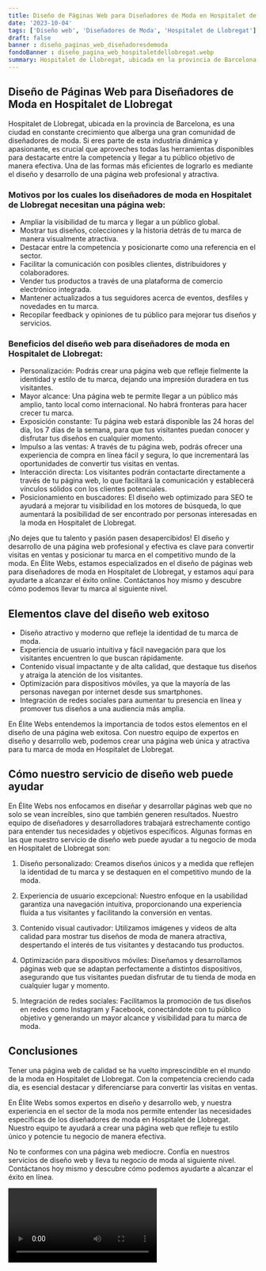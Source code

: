 ```yaml
---
title: Diseño de Páginas Web para Diseñadores de Moda en Hospitalet de Llobregat
date: '2023-10-04'
tags: ['Diseño web', 'Diseñadores de Moda', 'Hospitalet de Llobregat']
draft: false
banner : diseño_paginas_web_diseñadoresdemoda
fondoBanner : diseño_pagina_web_hospitaletdellobregat.webp
summary: Hospitalet de Llobregat, ubicada en la provincia de Barcelona, es una ciudad en constante crecimiento que alberga una gran comunidad de diseñadores de moda. Si eres parte de esta industria dinámica y apasionante, es crucial que aproveches todas las herramientas disponibles para destacarte entre la competencia y llegar a tu público objetivo de manera efectiva. Una de las formas más eficientes de lograrlo es mediante el diseño y desarrollo de una página web profesional y atractiva.
---
```


## Diseño de Páginas Web para Diseñadores de Moda en Hospitalet de Llobregat

Hospitalet de Llobregat, ubicada en la provincia de Barcelona, es una ciudad en constante crecimiento que alberga una gran comunidad de diseñadores de moda. Si eres parte de esta industria dinámica y apasionante, es crucial que aproveches todas las herramientas disponibles para destacarte entre la competencia y llegar a tu público objetivo de manera efectiva. Una de las formas más eficientes de lograrlo es mediante el diseño y desarrollo de una página web profesional y atractiva.

### Motivos por los cuales los diseñadores de moda en Hospitalet de Llobregat necesitan una página web:

- Ampliar la visibilidad de tu marca y llegar a un público global.
- Mostrar tus diseños, colecciones y la historia detrás de tu marca de manera visualmente atractiva.
- Destacar entre la competencia y posicionarte como una referencia en el sector.
- Facilitar la comunicación con posibles clientes, distribuidores y colaboradores.
- Vender tus productos a través de una plataforma de comercio electrónico integrada.
- Mantener actualizados a tus seguidores acerca de eventos, desfiles y novedades en tu marca.
- Recopilar feedback y opiniones de tu público para mejorar tus diseños y servicios.

### Beneficios del diseño web para diseñadores de moda en Hospitalet de Llobregat:

- Personalización: Podrás crear una página web que refleje fielmente la identidad y estilo de tu marca, dejando una impresión duradera en tus visitantes.
- Mayor alcance: Una página web te permite llegar a un público más amplio, tanto local como internacional. No habrá fronteras para hacer crecer tu marca.
- Exposición constante: Tu página web estará disponible las 24 horas del día, los 7 días de la semana, para que tus visitantes puedan conocer y disfrutar tus diseños en cualquier momento.
- Impulso a las ventas: A través de tu página web, podrás ofrecer una experiencia de compra en línea fácil y segura, lo que incrementará las oportunidades de convertir tus visitas en ventas.
- Interacción directa: Los visitantes podrán contactarte directamente a través de tu página web, lo que facilitará la comunicación y establecerá vínculos sólidos con los clientes potenciales.
- Posicionamiento en buscadores: El diseño web optimizado para SEO te ayudará a mejorar tu visibilidad en los motores de búsqueda, lo que aumentará la posibilidad de ser encontrado por personas interesadas en la moda en Hospitalet de Llobregat.

¡No dejes que tu talento y pasión pasen desapercibidos! El diseño y desarrollo de una página web profesional y efectiva es clave para convertir visitas en ventas y posicionar tu marca en el competitivo mundo de la moda. En Élite Webs, estamos especializados en el diseño de páginas web para diseñadores de moda en Hospitalet de Llobregat, y estamos aquí para ayudarte a alcanzar el éxito online. Contáctanos hoy mismo y descubre cómo podemos llevar tu marca al siguiente nivel.

<GifSeo />

<Cta />

## Elementos clave del diseño web exitoso

- Diseño atractivo y moderno que refleje la identidad de tu marca de moda.
- Experiencia de usuario intuitiva y fácil navegación para que los visitantes encuentren lo que buscan rápidamente.
- Contenido visual impactante y de alta calidad, que destaque tus diseños y atraiga la atención de los visitantes.
- Optimización para dispositivos móviles, ya que la mayoría de las personas navegan por internet desde sus smartphones.
- Integración de redes sociales para aumentar tu presencia en línea y promover tus diseños a una audiencia más amplia.

En Élite Webs entendemos la importancia de todos estos elementos en el diseño de una página web exitosa. Con nuestro equipo de expertos en diseño y desarrollo web, podemos crear una página web única y atractiva para tu marca de moda en Hospitalet de Llobregat.

## Cómo nuestro servicio de diseño web puede ayudar

En Élite Webs nos enfocamos en diseñar y desarrollar páginas web que no solo se vean increíbles, sino que también generen resultados. Nuestro equipo de diseñadores y desarrolladores trabajará estrechamente contigo para entender tus necesidades y objetivos específicos. Algunas formas en las que nuestro servicio de diseño web puede ayudar a tu negocio de moda en Hospitalet de Llobregat son:

1. Diseño personalizado: Creamos diseños únicos y a medida que reflejen la identidad de tu marca y se destaquen en el competitivo mundo de la moda.

2. Experiencia de usuario excepcional: Nuestro enfoque en la usabilidad garantiza una navegación intuitiva, proporcionando una experiencia fluida a tus visitantes y facilitando la conversión en ventas.

3. Contenido visual cautivador: Utilizamos imágenes y videos de alta calidad para mostrar tus diseños de moda de manera atractiva, despertando el interés de tus visitantes y destacando tus productos.

4. Optimización para dispositivos móviles: Diseñamos y desarrollamos páginas web que se adaptan perfectamente a distintos dispositivos, asegurando que tus visitantes puedan disfrutar de tu tienda de moda en cualquier lugar y momento.

5. Integración de redes sociales: Facilitamos la promoción de tus diseños en redes como Instagram y Facebook, conectándote con tu público objetivo y generando un mayor alcance y visibilidad para tu marca de moda.

## Conclusiones

Tener una página web de calidad se ha vuelto imprescindible en el mundo de la moda en Hospitalet de Llobregat. Con la competencia creciendo cada día, es esencial destacar y diferenciarse para convertir las visitas en ventas.

En Élite Webs somos expertos en diseño y desarrollo web, y nuestra experiencia en el sector de la moda nos permite entender las necesidades específicas de los diseñadores de moda en Hospitalet de Llobregat. Nuestro equipo te ayudará a crear una página web que refleje tu estilo único y potencie tu negocio de manera efectiva.

No te conformes con una página web mediocre. Confía en nuestros servicios de diseño web y lleva tu negocio de moda al siguiente nivel. Contáctanos hoy mismo y descubre cómo podemos ayudarte a alcanzar el éxito en línea.

<Video />

<CtaBot job='Diseñadores de Moda' city='Hospitalet de Llobregat'/>

<Gmaps query='Hospitalet de Llobregat+españa+maps' />